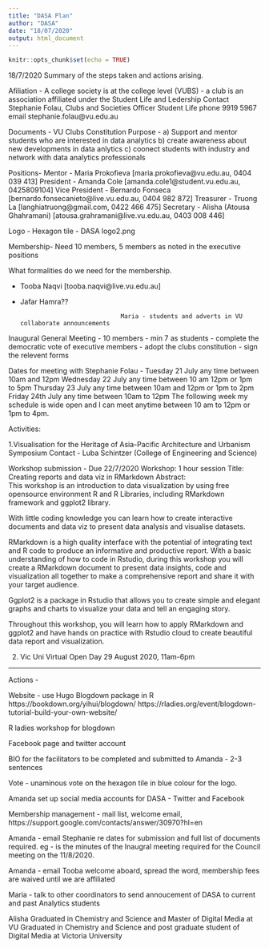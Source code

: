 ```yaml
---
title: "DASA Plan"
author: "DASA"
date: "18/07/2020"
output: html_document
---
```


```r
knitr::opts_chunk$set(echo = TRUE)
```

18/7/2020
Summary of the steps taken and actions arising.

Afiliation
 - A college society is at the college level (VUBS)
 - a club is an association affiliated under the Student Life and Ledership
    Contact Stephanie Folau, 
    Clubs and Societies Officer 
    Student Life 
    phone 9919 5967 
    email stephanie.folau@vu.edu.au
    
Documents - VU Clubs Constitution 
Purpose - 
a) Support and mentor students who are interested in data analytics
b) create awareness about new developments in data anlytics
c) coonect students with industry and network with data analytics professionals

Positions-
Mentor - Maria Prokofieva [maria.prokofieva@vu.edu.au, 0404 039 413]
President - Amanda Cole [amanda.cole1@student.vu.edu.au, 0425809104]
Vice President - Bernardo Fonseca [bernardo.fonsecanieto@live.vu.edu.au, 0404 982 872]
Treasurer - Truong La [langhiatruong@gmail.com, 0422 466 475]
Secretary - Alisha (Atousa Ghahramani) [atousa.grahramani@live.vu.edu.au, 0403 008 446]

Logo - Hexagon tile - DASA logo2.png


Membership- 
Need 10 members, 5 members as noted in the executive positions

What formalities do we need for the membership. 

- Tooba Naqvi [tooba.naqvi@live.vu.edu.au]
- Jafar Hamra??

                                  Maria - students and adverts in VU collaborate announcements
                                  
Inaugural General Meeting
 - 10 members - min 7 as students
 - complete the democratic vote of executive members
 - adopt the clubs constitution
 - sign the relevent forms

Dates for meeting with Stephanie Folau - 
Tuesday 21 July any time between 10am and 12pm
Wednesday 22 July any time between 10 am 12pm or 1pm to 5pm
Thursday 23 July any time between 10am and 12pm or 1pm to 2pm
Friday 24th July any time between 10am to 12pm
The following week my schedule is wide open and I can meet anytime between 10 am to 12pm or 1pm to 4pm.



Activities:

1.Visualisation for the Heritage of Asia-Pacific Architecture and Urbanism Symposium
  Contact - Luba Schintzer (College of Engineering and Science)
 
  Workshop submission - Due 22/7/2020
  Workshop: 1 hour session
  Title: Creating reports and data viz in RMarkdown
  Abstract:   
This workshop is an introduction to data visualization by using free opensource environment R and R Libraries, including RMarkdown framework and ggplot2 library. 

With little coding knowledge you can learn how to create interactive documents and data viz to present data analysis and visualise datasets. 

RMarkdown is a high quality interface with the potential of integrating text and R code to produce an informative and productive report. With a basic understanding of how to code in Rstudio, during this workshop you will create a RMarkdown document to present data insights, code and visualization all together to make a comprehensive report and share it with your target audience.

Ggplot2 is a package in Rstudio that allows you to create simple and elegant graphs and charts to visualize your data and tell an engaging story. 

Throughout this workshop, you will learn how to apply RMarkdown and ggplot2 and have hands on practice with Rstudio cloud to create beautiful data report and visualization.
  
  
     
2. Vic Uni Virtual Open Day 29 August 2020, 11am-6pm





**********************************************************************
Actions - 

Website - use Hugo
Blogdown package in R
https://bookdown.org/yihui/blogdown/
https://rladies.org/event/blogdown-tutorial-build-your-own-website/


R ladies workshop for blogdown

Facebook page and twitter account


BIO for the facilitators to be completed and submitted to Amanda - 2-3 sentences

Vote - unaminous vote on the hexagon tile in blue colour for the logo. 


Amanda set up social media accounts for DASA - Twitter and Facebook

Membership management - mail list, welcome email, 
https://support.google.com/contacts/answer/30970?hl=en


Amanda - email Stephanie re dates for submission and full list of documents required. eg - is the minutes of the Inaugral meeting required for the Council meeting on the 11/8/2020.

Amanda - email Tooba  welcome aboard, spread the word, membership fees are waived until we are affiliated

Maria - talk to other coordinators to send annoucement of DASA to current and past Analytics students

Alisha
Graduated in Chemistry and Science and Master of Digital Media at VU
Graduated in Chemistry and Science and post graduate student of Digital Media at Victoria University
